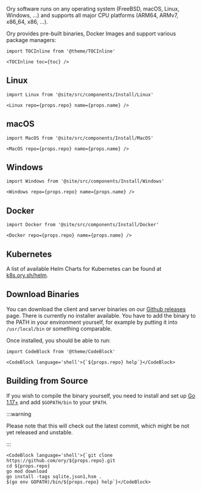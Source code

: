 Ory software runs on any operating system (FreeBSD, macOS, Linux, Windows, ...)
and supports all major CPU platforms (ARM64, ARMv7, x86_64, x86, ...).

Ory provides pre-built binaries, Docker Images and support various package managers:

```mdx-code-block
import TOCInline from '@theme/TOCInline'

<TOCInline toc={toc} />
```

## Linux

```mdx-code-block
import Linux from '@site/src/components/Install/Linux'

<Linux repo={props.repo} name={props.name} />
```

## macOS

```mdx-code-block
import MacOS from '@site/src/components/Install/MacOS'

<MacOS repo={props.repo} name={props.name} />
```

## Windows

```mdx-code-block
import Windows from '@site/src/components/Install/Windows'

<Windows repo={props.repo} name={props.name} />
```

## Docker

```mdx-code-block
import Docker from '@site/src/components/Install/Docker'

<Docker repo={props.repo} name={props.name} />
```

## Kubernetes

A list of available Helm Charts for Kubernetes can be found at [k8s.ory.sh/helm](https://k8s.ory.sh/helm/).

## Download Binaries

You can download the client and server binaries on our
[Github releases](https://github.com/ory/{props.repo}/releases) page. There is
currently no installer available. You have to add the binary to the PATH
in your environment yourself, for example by putting it into `/usr/local/bin` or
something comparable.

Once installed, you should be able to run:

```mdx-code-block
import CodeBlock from '@theme/CodeBlock'

<CodeBlock language='shell'>{`${props.repo} help`}</CodeBlock>
```

## Building from Source

If you wish to compile the binary yourself, you need to install and set up
[Go 1.17+](https://golang.org/) and add `$GOPATH/bin` to your `$PATH`.

:::warning

Please note that this will check out the latest commit, which might be not
yet released and unstable.

:::

```mdx-code-block
<CodeBlock language='shell'>{`git clone https://github.com/ory/${props.repo}.git
cd ${props.repo}
go mod download
go install -tags sqlite,json1,hsm .
$(go env GOPATH)/bin/${props.repo} help`}</CodeBlock>
```
